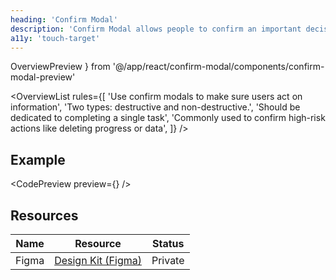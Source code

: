 ```yaml
---
heading: 'Confirm Modal'
description: 'Confirm Modal allows people to confirm an important decision.'
a11y: 'touch-target'
---
```


  OverviewPreview
} from '@/app/react/confirm-modal/components/confirm-modal-preview'

<OverviewList rules={[
  'Use confirm modals to make sure users act on information',
  'Two types: destructive and non-destructive.',
  'Should be dedicated to completing a single task',
  'Commonly used to confirm high-risk actions like deleting progress or data',
]} />

## Example

<CodePreview preview={<OverviewPreview />} />

## Resources

| Name     | Resource | Status                                               |
| -------- | -------- | ---------------------------------------------------- |
| Figma    | [Design Kit (Figma)](https://www.figma.com/design/ducwqOCxoxcWc3ReV3FYd8/Digital-University-Component-Library?m=auto&node-id=0-1)      |                         Private                      |